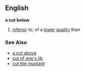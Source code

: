==English==
{{idiom2}}
'''a cut below'''
# [[inferior]] to; of a [[lower]] [[quality]] than
=== See Also ===
*[[a cut above]]
*[[cut of one's jib]]
*[[cut the mustard]]